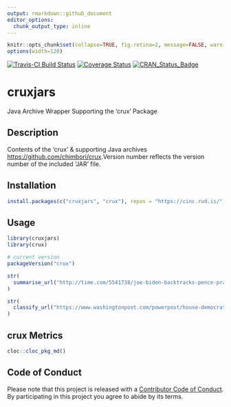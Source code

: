 ```yaml
---
output: rmarkdown::github_document
editor_options: 
  chunk_output_type: inline
---
```

```r
knitr::opts_chunk$set(collapse=TRUE, fig.retina=2, message=FALSE, warning=FALSE)
options(width=120)
```

[![Travis-CI Build Status](https://travis-ci.org/hrbrmstr/cruxjars.svg?branch=master)](https://travis-ci.org/hrbrmstr/cruxjars) 
[![Coverage Status](https://codecov.io/gh/hrbrmstr/cruxjars/branch/master/graph/badge.svg)](https://codecov.io/gh/hrbrmstr/cruxjars)
[![CRAN_Status_Badge](http://www.r-pkg.org/badges/version/cruxjars)](https://cran.r-project.org/package=cruxjars)

# cruxjars

Java Archive Wrapper Supporting the 'crux' Package

## Description

Contents of the 'crux' & supporting Java archives 
<https://github.com/chimbori/crux>.Version number reflects the version 
number of the included 'JAR' file.

## Installation

```r
install.packages(c("cruxjars", "crux"), repos = "https://cinc.rud.is/")
```

## Usage

```r
library(cruxjars)
library(crux)

# current version
packageVersion("crux")

```

```r
str(
  summarise_url("http://time.com/5541738/joe-biden-backtracks-pence-praise-criticism/"), 1
)
```

```r
str(
  classify_url("https://www.washingtonpost.com/powerpost/house-democrats-explode-in-recriminations-as-liberals-lash-out-at-moderates/2019/02/28/c3d163fe-3b87-11e9-a06c-3ec8ed509d15_story.html")
)
```

## crux Metrics

```r
cloc::cloc_pkg_md()
```

## Code of Conduct

Please note that this project is released with a [Contributor Code of Conduct](CONDUCT.md). 
By participating in this project you agree to abide by its terms.
